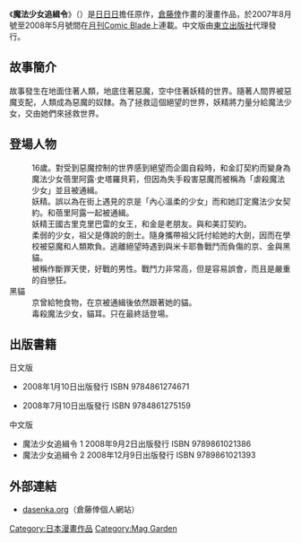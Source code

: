 {{Infobox animanga/Headerofja
|標題= 魔法少女追緝令
|圖像= 
|尺寸= 
|說明= 
|日文名稱= 虐殺魔法少女ベリアル☆ストロベリー
|英文名稱= 
|類型= 奇幻
}}
{{Infobox animanga/Manga
|標題= 
|作者= [[日日日|日日日]]/原作<br />[[倉藤倖|倉藤倖]]/漫畫 
|作畫= 
|出版社= {{flagicon|Japan}}[[Mag_Garden|Mag Garden]]<br />{{flagicon|Taiwan}}[[東立出版社|東立出版社]]
|其他出版社= 
|連載雜誌= 	[[月刊Comic_Blade|月刊Comic Blade]]
|label= 
|發售日= 
|開始= 	2007年8月
|結束= 2008年5月
|冊數= 全2卷
|話數= 
|其他= 
}}
{{Infobox animanga/Footerofja}}
《'''魔法少女追緝令'''》（{{lang|ja|虐殺魔法少女ベリアル☆ストロベリー}}）是[[日日日|日日日]]擔任原作，[[倉藤倖|倉藤倖]]作畫的漫畫作品，於2007年8月號至2008年5月號間在[[月刊Comic_Blade|月刊Comic Blade]]上連載。中文版由[[東立出版社|東立出版社]]代理發行。

==故事簡介==
故事發生在地面住著人類，地底住著惡魔，空中住著妖精的世界。隨著人間界被惡魔支配，人類成為惡魔的奴隸。為了拯救這個絕望的世界，妖精將力量分給魔法少女，交由她們來拯救世界。

==登場人物==
;{{nihongo|恐山 京─虐殺魔法少女蓓里阿露·史塔羅貝莉|恐山 京（おそれやま みやこ）─虐殺魔法少女ベリアル☆ストロベリー|}}
:16歲。對受到惡魔控制的世界感到絕望而企圖自殺時，和金訂契約而變身為魔法少女蓓里阿露·史塔羅貝莉，但因為失手殺害惡魔而被稱為「虐殺魔法少女」並且被通緝。
;{{nihongo|金·費爾吉瑪琪·庫基基汀|ジン＝ヘルジマージ＝クジジテェン}}
:妖精。誤以為在街上遇見的京是「內心溫柔的少女」而和她訂定魔法少女契約。和蓓里阿露一起被通緝。
;{{nihongo|卡特菈女王|カトゥラクイーン}}
:妖精王國古里克里巴雷的女王，和金是老朋友。與和美訂契約。
;{{nihongo|平家 和美─聖劍魔法少女瑪門·瑪隆|平家 和美（へいけ かずみ）─聖剣魔法少女マモン☆マロン}}
:柔弱的少女，祖父是傳說的劍士。隨身攜帶祖父託付給她的大劍，因而在學校被惡魔和人類欺負。逃離絕望時遇到與米卡耶魯戰鬥而負傷的京、金與黑貓。
;{{nihongo|米卡耶魯|ミカエル}}
:被稱作斷罪天使，好戰的男性。戰鬥力非常高，但是容易誤會，而且是嚴重的自戀狂。
;黑貓
:京曾給牠食物，在京被通緝後依然跟著她的貓。
;{{nihongo|薩莉耶露·卡琳|サリエル☆カリン}}
:毒殺魔法少女，貓耳。只在最終話登場。

==出版書籍==
;日文版
*{{lang|ja|虐殺魔法少女ベリアル☆ストロベリー 1}} 2008年1月10日出版發行 ISBN 9784861274671
*{{lang|ja|虐殺魔法少女ベリアル☆ストロベリー 2}} 2008年7月10日出版發行 ISBN 9784861275159
;中文版
*魔法少女追緝令 1 2008年9月2日出版發行 ISBN 9789861021386
*魔法少女追緝令 2 2008年12月9日出版發行 ISBN 9789861021393

==外部連結==
* [https://web.archive.org/web/20121229130001/http://www.dasenka.org/ dasenka.org]（倉藤倖個人網站）

{{DEFAULTSORT:Gyakusatsu Mahoushoujo Beriaru Storoberi}}
[[Category:日本漫畫作品|Category:日本漫畫作品]]
[[Category:Mag_Garden|Category:Mag Garden]]